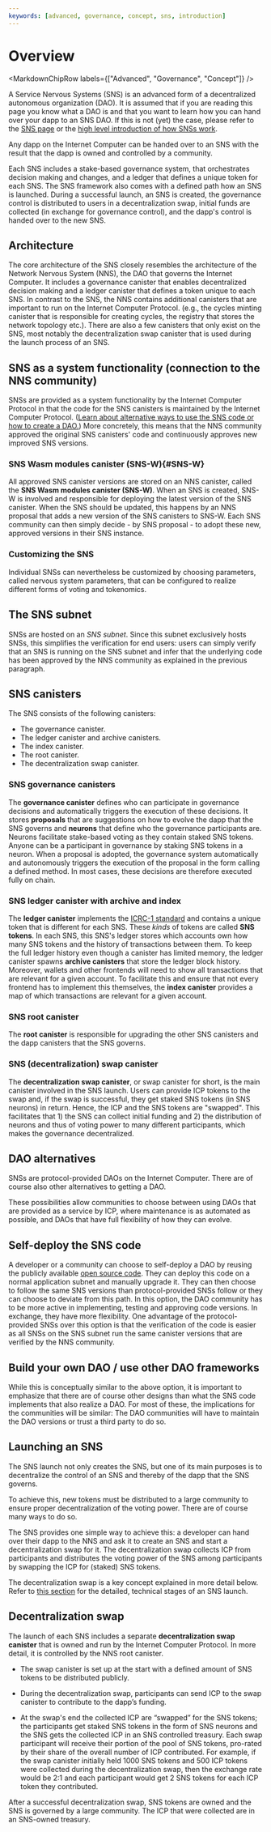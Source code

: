 ```yaml
---
keywords: [advanced, governance, concept, sns, introduction]
---
```



# Overview

<MarkdownChipRow labels={["Advanced", "Governance", "Concept"]} />

A Service Nervous Systems (SNS) is an advanced form of a decentralized autonomous organization (DAO).
It is assumed that if you are reading this page you know what a DAO is and that you want to learn how
you can hand over your dapp to an SNS DAO.
If this is not (yet) the case, please refer to the [SNS page](/sns/) or the [high level introduction of how SNSs work](/how-it-works/sns/).

Any dapp on the Internet Computer can be handed over to an SNS with the result that the dapp is
owned and controlled by a community.

Each SNS includes a stake-based governance system, that orchestrates decision making and changes, and a ledger that defines a unique token for each SNS.
The SNS framework also comes with a defined path how an SNS is launched.
During a successful launch, an SNS is created, the governance control is distributed to users in a decentralization swap, initial funds are collected (in exchange for governance control), and the dapp's control is handed over to the new SNS.

## Architecture

The core architecture of the SNS closely resembles the architecture of the Network Nervous System
(NNS), the DAO that governs the Internet Computer.
It includes a governance canister that enables decentralized decision making and a ledger canister
that defines a token unique to each SNS.
In contrast to the SNS, the NNS contains additional canisters that are important to run on the Internet Computer Protocol.
(e.g., the cycles minting canister that is responsible for creating cycles, the registry
that stores the network topology etc.).
There are also a few canisters that only exist on the SNS, most notably the decentralization
swap canister that is used during the launch process of an SNS.

## SNS as a system functionality (connection to the NNS community)
SNSs are provided as a system functionality by the Internet Computer Protocol in that the code for the SNS canisters
is maintained by the Internet Computer Protocol. ([Learn about alternative ways to use the SNS code or how to create a DAO.](dao-alternatives.mdx))
More concretely, this means that the NNS community approved the original SNS canisters' code
and continuously approves new improved SNS versions.

### SNS Wasm modules canister (SNS-W){#SNS-W}
All approved SNS canister versions are stored on an NNS canister,
called the **SNS Wasm modules canister (SNS-W)**.
When an SNS is created, SNS-W is involved and responsible for deploying the latest version of
the SNS canister.
When the SNS should be updated, this happens by an NNS proposal that adds a new version of the
SNS canisters to SNS-W.
Each SNS community can then simply decide - by SNS proposal - to adopt these new, approved versions in their SNS instance.

### Customizing the SNS

Individual SNSs can nevertheless be customized by choosing parameters,
called nervous system parameters, that
can be configured to realize different forms of voting and tokenomics.

## The SNS subnet
SNSs are hosted on an _SNS subnet_. Since this subnet exclusively hosts SNSs,
this simplifies the verification for end users: users can simply verify that an SNS is running
on the SNS subnet and infer that the underlying code has been approved by the NNS community as
explained in the previous paragraph.

## SNS canisters
The SNS consists of the following canisters:
* The governance canister.
* The ledger canister and archive canisters.
* The index canister.
* The root canister.
* The decentralization swap canister.

### SNS governance canisters
The **governance canister** defines who can participate in governance decisions and automatically triggers the execution of these decisions.
It stores **proposals** that are suggestions on how to
evolve the dapp that the SNS governs and **neurons** that define who the governance participants are. Neurons facilitate stake-based voting as they contain staked SNS tokens.
Anyone can be a participant in governance by staking SNS tokens in a neuron.
When a proposal is adopted, the governance system automatically and autonomously triggers the execution of the proposal in the form calling a defined method. In most cases, these decisions are therefore executed fully on chain.

### SNS ledger canister with archive and index
The **ledger canister** implements the
[ICRC-1 standard](https://github.com/dfinity/ICRC-1)
and contains a unique token that is different for each SNS. These _kinds_ of tokens are called **SNS tokens**.
In each SNS, this SNS's ledger stores which accounts own how many SNS tokens and
the history of transactions between them.
To keep the full ledger history even though a canister has limited
memory, the ledger canister spawns **archive canisters** that store the ledger block history.
Moreover, wallets and other frontends will need to show all transactions that are
relevant for a given account.
To facilitate this and ensure that not every frontend has to implement this themselves,
the **index canister** provides a map of which transactions are relevant for a given account.

### SNS root canister
The **root canister** is responsible for upgrading the other SNS canisters
and the dapp canisters that the SNS governs.

### SNS (decentralization) swap canister
The **decentralization swap canister**, or swap canister for short, is the main canister involved
in the SNS launch. Users can provide ICP tokens to the swap and, if the swap is successful, they get staked SNS tokens (in SNS neurons) in return.
Hence, the ICP and the SNS tokens are "swapped".
This facilitates that 1) the SNS can collect initial funding and
2) the distribution of neurons and thus of voting power to many different participants, which makes the governance decentralized.

## DAO alternatives

SNSs are protocol-provided DAOs on the Internet Computer.
There are of course also other alternatives to getting a DAO.

These possibilities allow communities to choose between using DAOs that are provided
as a service by ICP, where maintenance is as automated as possible, and DAOs
that have full flexibility of how they can evolve.


## Self-deploy the SNS code
  A developer or a community can choose to self-deploy a DAO by reusing the publicly
  available [open source code](https://github.com/dfinity/ic/tree/master/rs/sns).
They can deploy this code on a normal application subnet and manually upgrade it.
  They can then choose to follow the same SNS versions than
  protocol-provided SNSs follow or they can choose to deviate from this path.
  In this option, the DAO community has to be more active in
  implementing, testing and approving code versions. In exchange, they have more flexibility.
One advantage of the protocol-provided SNSs over this option is that the verification of the code is
easier as all SNSs on the SNS subnet run the same canister versions that are verified by the
  NNS community.

## Build your own DAO / use other DAO frameworks
  While this is conceptually similar to the above option, it is important to emphasize
  that there are of course other designs than what the SNS code implements
  that also realize a DAO.
  For most of these, the implications for the communities will be similar: The DAO
  communities will have to maintain the DAO versions or trust
  a third party to do so.


## Launching an SNS

The SNS launch not only creates the SNS, but one of its main purposes is to
decentralize the control of an SNS and thereby of the dapp that the SNS governs.

To achieve this, new tokens must be distributed to a large community to ensure
proper decentralization of the voting power. There are of course many ways to do so.

The SNS provides one simple way to achieve this: a developer can hand over their dapp
to the NNS and ask it to create an SNS and start a decentralization swap for it.
The decentralization swap collects ICP from participants and distributes the voting
power of the SNS among participants by swapping the ICP for (staked) SNS tokens.

The decentralization swap is a key concept explained in more detail below. Refer to
[this section](../launching/launch-summary-1proposal.mdx) for the detailed, technical stages of an SNS launch.

## Decentralization swap

The launch of each SNS includes a separate **decentralization swap canister** that
is owned and run by the Internet Computer Protocol.
In more detail, it is controlled by the NNS root canister.

* The swap canister is set up at the start with a defined amount of SNS tokens to be
  distributed publicly.

* During the decentralization swap, participants can send ICP to the swap canister
  to contribute to the dapp’s funding.

* At the swap's end the collected ICP are “swapped” for the SNS tokens; the
  participants get staked SNS tokens in the form of SNS neurons and the SNS gets the
  collected ICP in an SNS controlled treasury. Each swap participant will receive their portion of the pool of SNS tokens, pro-rated by their share of the overall number of ICP contributed.
  For example, if the swap canister initially held 1000 SNS tokens and 500 ICP tokens
  were collected during the decentralization swap, then the exchange rate would be 2:1
  and each participant would get 2 SNS tokens for each ICP token they contributed.

After a successful decentralization swap, SNS tokens are owned and the SNS is governed
by a large community.
The ICP that were collected are in an SNS-owned treasury.